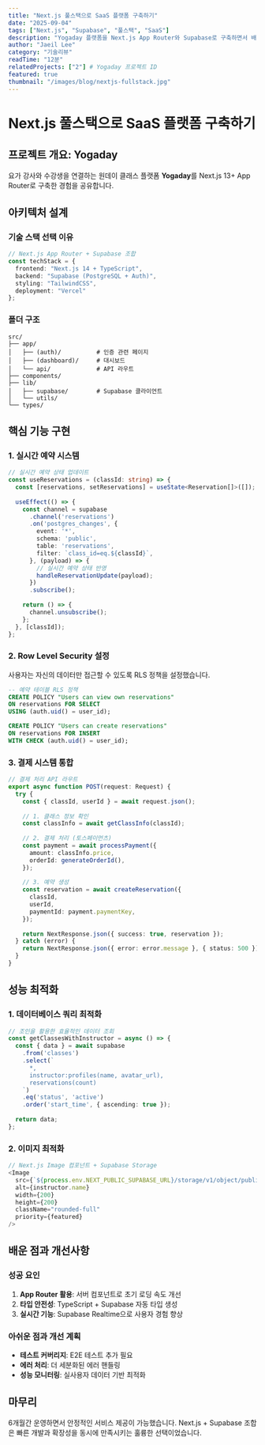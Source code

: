 ```yaml
---
title: "Next.js 풀스택으로 SaaS 플랫폼 구축하기"
date: "2025-09-04"
tags: ["Next.js", "Supabase", "풀스택", "SaaS"]
description: "Yogaday 플랫폼을 Next.js App Router와 Supabase로 구축하면서 배운 풀스택 개발 노하우를 공유합니다."
author: "Jaeil Lee"
category: "기술리뷰"
readTime: "12분"
relatedProjects: ["2"] # Yogaday 프로젝트 ID
featured: true
thumbnail: "/images/blog/nextjs-fullstack.jpg"
---
```


# Next.js 풀스택으로 SaaS 플랫폼 구축하기

## 프로젝트 개요: Yogaday

요가 강사와 수강생을 연결하는 원데이 클래스 플랫폼 **Yogaday**를 Next.js 13+ App Router로 구축한 경험을 공유합니다.

## 아키텍처 설계

### 기술 스택 선택 이유

```typescript
// Next.js App Router + Supabase 조합
const techStack = {
  frontend: "Next.js 14 + TypeScript",
  backend: "Supabase (PostgreSQL + Auth)",
  styling: "TailwindCSS",
  deployment: "Vercel"
};
```

### 폴더 구조
```
src/
├── app/
│   ├── (auth)/          # 인증 관련 페이지
│   ├── (dashboard)/     # 대시보드 
│   └── api/             # API 라우트
├── components/
├── lib/
│   ├── supabase/        # Supabase 클라이언트
│   └── utils/
└── types/
```

## 핵심 기능 구현

### 1. 실시간 예약 시스템

```typescript
// 실시간 예약 상태 업데이트
const useReservations = (classId: string) => {
  const [reservations, setReservations] = useState<Reservation[]>([]);
  
  useEffect(() => {
    const channel = supabase
      .channel('reservations')
      .on('postgres_changes', {
        event: '*',
        schema: 'public',
        table: 'reservations',
        filter: `class_id=eq.${classId}`,
      }, (payload) => {
        // 실시간 예약 상태 반영
        handleReservationUpdate(payload);
      })
      .subscribe();
      
    return () => {
      channel.unsubscribe();
    };
  }, [classId]);
};
```

### 2. Row Level Security 설정

사용자는 자신의 데이터만 접근할 수 있도록 RLS 정책을 설정했습니다.

```sql
-- 예약 테이블 RLS 정책
CREATE POLICY "Users can view own reservations"
ON reservations FOR SELECT
USING (auth.uid() = user_id);

CREATE POLICY "Users can create reservations"
ON reservations FOR INSERT
WITH CHECK (auth.uid() = user_id);
```

### 3. 결제 시스템 통합

```typescript
// 결제 처리 API 라우트
export async function POST(request: Request) {
  try {
    const { classId, userId } = await request.json();
    
    // 1. 클래스 정보 확인
    const classInfo = await getClassInfo(classId);
    
    // 2. 결제 처리 (토스페이먼츠)
    const payment = await processPayment({
      amount: classInfo.price,
      orderId: generateOrderId(),
    });
    
    // 3. 예약 생성
    const reservation = await createReservation({
      classId,
      userId,
      paymentId: payment.paymentKey,
    });
    
    return NextResponse.json({ success: true, reservation });
  } catch (error) {
    return NextResponse.json({ error: error.message }, { status: 500 });
  }
}
```

## 성능 최적화

### 1. 데이터베이스 쿼리 최적화
```typescript
// 조인을 활용한 효율적인 데이터 조회
const getClassesWithInstructor = async () => {
  const { data } = await supabase
    .from('classes')
    .select(`
      *,
      instructor:profiles(name, avatar_url),
      reservations(count)
    `)
    .eq('status', 'active')
    .order('start_time', { ascending: true });
    
  return data;
};
```

### 2. 이미지 최적화
```typescript
// Next.js Image 컴포넌트 + Supabase Storage
<Image
  src={`${process.env.NEXT_PUBLIC_SUPABASE_URL}/storage/v1/object/public/avatars/${instructor.avatar}`}
  alt={instructor.name}
  width={200}
  height={200}
  className="rounded-full"
  priority={featured}
/>
```

## 배운 점과 개선사항

### 성공 요인
1. **App Router 활용**: 서버 컴포넌트로 초기 로딩 속도 개선
2. **타입 안전성**: TypeScript + Supabase 자동 타입 생성
3. **실시간 기능**: Supabase Realtime으로 사용자 경험 향상

### 아쉬운 점과 개선 계획
- **테스트 커버리지**: E2E 테스트 추가 필요
- **에러 처리**: 더 세분화된 에러 핸들링
- **성능 모니터링**: 실사용자 데이터 기반 최적화

## 마무리

6개월간 운영하면서 안정적인 서비스 제공이 가능했습니다. Next.js + Supabase 조합은 빠른 개발과 확장성을 동시에 만족시키는 훌륭한 선택이었습니다.
